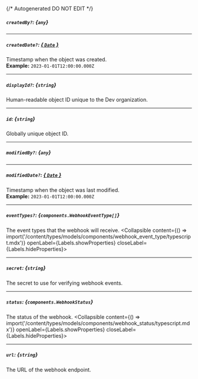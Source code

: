 {/* Autogenerated DO NOT EDIT  */}

##### `createdBy?`: *{`any`}*

---
##### `createdDate?`: [*{ `Date` }*](https://developer.mozilla.org/en-US/docs/Web/JavaScript/Reference/Global_Objects/Date)
Timestamp when the object was created.
<br/>
**Example:** `2023-01-01T12:00:00.000Z`

---
##### `displayId?`: *{`string`}*
Human\-readable object ID unique to the Dev organization.

---
##### `id`: *{`string`}*
Globally unique object ID.

---
##### `modifiedBy?`: *{`any`}*

---
##### `modifiedDate?`: [*{ `Date` }*](https://developer.mozilla.org/en-US/docs/Web/JavaScript/Reference/Global_Objects/Date)
Timestamp when the object was last modified.
<br/>
**Example:** `2023-01-01T12:00:00.000Z`

---
##### `eventTypes?`: *{`components.WebhookEventType[]`}*
The event types that the webhook will receive.
<Collapsible content={() => import('/content/types/models/components/webhook_event_type/typescript.mdx')} openLabel={Labels.showProperties} closeLabel={Labels.hideProperties}>
</Collapsible>

---
##### `secret`: *{`string`}*
The secret to use for verifying webhook events.

---
##### `status`: *{`components.WebhookStatus`}*
The status of the webhook.
<Collapsible content={() => import('/content/types/models/components/webhook_status/typescript.mdx')} openLabel={Labels.showProperties} closeLabel={Labels.hideProperties}>
</Collapsible>

---
##### `url`: *{`string`}*
The URL of the webhook endpoint.


